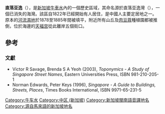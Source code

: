 {{Infobox Singapore neighbourhood
| image       = Telok Ayer Street, Dec 05.JPG
| caption     = 直落亞逸街，牛車水其中一條最早建成的通道。
| englishname = Telok Ayer
| chinesename = 直落亚逸
| poj         = Ti̍t-lo̍k A-ia̍t
| pengim      = 
| pinyin      = zhíluòyǎyì
| malayname   = Telok Ayer
| tamilname   = தேலோக் ஆயர்
}}
'''直落亚逸'''（{{lang-en|'''Telok Ayer'''}}），是[[新加坡|新加坡]][[牛車水|牛車水]]內的一個歷史區域，其命名源於直落亚逸灣（{{lang|en|Telok Ayer Bay}}），一個已消失的海灣。該區自1822年已經開始有人居住，是中國人主要定居地之一。原本的[[河流濕地|河流濕地]]於1878至1885年間被填平，附近所有山丘及[[肉豆蔻|肉豆蔻]]種植園都被推倒，位於海邊的[[天福宫|天福宫]]從此離岸五個街口。

==參考==
{{reflist}}

===文獻===
*Victor R Savage, Brenda S A Yeoh (2003), ''Toponymics - A Study of Singapore Street Names'', Eastern Universities Press, ISBN 981-210-205-1
*Norman Edwards, Peter Keys (1996), ''Singapore - A Guide to Buildings, Streets, Places'', Times Books International, ISBN 9971-65-231-5

{{新加坡行政区划}}
[[Category:牛车水|Category:牛车水]]
[[Category:中区_(新加坡)|Category:中区 (新加坡)]]
[[Category:新加坡閩南語音譯地名|Category:新加坡閩南語音譯地名]]
[[Category:源自馬來語的新加坡地名|Category:源自馬來語的新加坡地名]]